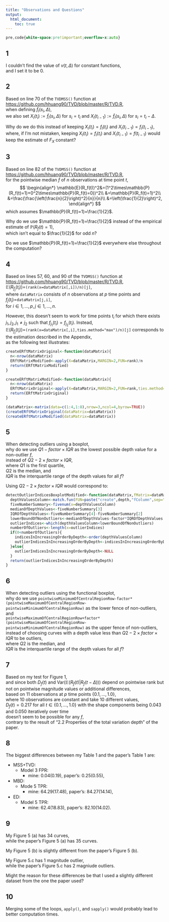 ```yaml
---
title: "Observations and Questions"
output: 
  html_document:
    toc: true
---
```


<!-- horizontal scrollbar for code chunks -->
<!-- source: https://stackoverflow.com/questions/36230790/missing-horizontal-scroll-bar-in-r-markdown-html-code-chunks-and-output -->
```css
pre,code{white-space:pre!important;overflow-x:auto}
```

## 1

I couldn't find the value of $v(t,\Delta)$ for constant functions, <br> 
and I set it to be $0$.

## 2

Based on line 70 of the `TVDMSS()` function at <https://github.com/hhuang90/TVD/blob/master/R/TVD.R>, <br>
when defining $\tilde{f}_l(s_i,\Delta)$, <br>
we also set $X_l(t_i):=\tilde{f}_l(s_i,\Delta)$ for $s_i=t_i$ and $X_l(t_{i-1}):=\tilde{f}_l(s_i,\Delta)$ for $s_i=t_i-\Delta$.

Why do we do this instead of keeping $X_l(t_i)=f_l(t_i)$ and $X_l(t_{i-1})=f_l(t_{i-1})$, <br>
where, if I'm not mistaken, keeping $X_l(t_i)=f_l(t_i)$ and $X_l(t_{i-1})=f(t_{i-1})$ would keep the estimate of $F_X$ constant?

## 3

Based on line 82 of the `TVDMSS()` function at <https://github.com/hhuang90/TVD/blob/master/R/TVD.R>, <br>
for the pointwise median $f$ of $n$ observations at time point $t$,
$$
\begin{align*}
\mathbb{E}(R_f(t))^2&=(1^2\times\mathbb{P}(R_f(t)=1)+0^2\times\mathbb{P}(R_f(t)=0))^2\\
&=\mathbb{P}(R_f(t)=1)^2\\
&=\frac{\frac{\left(\frac{n}{2}\right)^2}{n}}{n}\\
&=\left(\frac{1}{2}\right)^2,
\end{align*}
$$
which assumes $\mathbb{P}(R_f(t)=1)=\frac{1}{2}$.

Why do we use $\mathbb{P}(R_f(t)=1)=\frac{1}{2}$ instead of the empirical estimate of $\mathbb{P}(R_f(t)=1)$, <br>
which isn't equal to $\frac{1}{2}$ for odd $n$?

Do we use $\mathbb{P}(R_f(t)=1)=\frac{1}{2}$ everywhere else throughout the computation?

## 4

Based on lines 57, 60, and 90 of the `TVDMSS()` function at <https://github.com/hhuang90/TVD/blob/master/R/TVD.R>, <br>
$\mathbb{E}(R_{f_j}(t_i))=$`(rank(x=dataMatrix[,i])/n)[j]`, <br>
where `dataMatrix` consists of $n$ observations at $p$ time points and $f_j(t_i)=$`dataMatrix[j,i]`, <br>
for $i\in{1,...,p},j\in{1,...,n}$.

However, this doesn't seem to work for time points $t_i$ for which there exists $j_1,j_2,j_1\neq j_2$ such that $f_{j_1}(t_i)=f_{j_2}(t_i)$. Instead, <br>
$\mathbb{E}(R_{f_j}(t_i))=$`(rank(x=dataMatrix[,i],ties.method="max")/n)[j]` corresponds to the estimation described in the Appendix, <br>
as the following test illustrates:

```r
createERftMatrixOriginal<-function(dataMatrix){
  n<-nrow(dataMatrix)
  ERftMatrixModified<-apply(X=dataMatrix,MARGIN=2,FUN=rank)/n
  return(ERftMatrixModified)
}

createERftMatrixModified<-function(dataMatrix){
  n<-nrow(dataMatrix)
  ERftMatrixOriginal<-apply(X=dataMatrix,MARGIN=2,FUN=rank,ties.method="max")/n
  return(ERftMatrixOriginal)
}

(dataMatrix<-matrix(data=c(1:4,1:8),nrow=3,ncol=4,byrow=TRUE))
(createERftMatrixOriginal(dataMatrix=dataMatrix))
(createERftMatrixModified(dataMatrix=dataMatrix))
```

## 5

When detecting outliers using a boxplot, <br>
why do we use $Q1-factor\times IQR$ as the lowest possible depth value for a non-outlier $f$, <br>
instead of $Q2-2\times factor\times IQR$, <br>
where $Q1$ is the first quartile, <br>
$Q2$ is the median, and <br>
$IQR$ is the interquartile range of the depth values for all $f$?

Using $Q2-2\times factor\times IQR$ would correspond to:

```r
detectOutlierIndicesBoxplotModified<-function(dataMatrix,fMatrix=dataMatrix,depth,factor){
  depthValuesColumn<-match.fun(FUN=paste("create",depth,"fColumn",sep=""))(dataMatrix=dataMatrix,fMatrix=fMatrix)
  fiveNumberSummary<-fivenum(x=depthValuesColumn)
  medianOfDepthValues<-fiveNumberSummary[3]
  IQROfDepthValues<-fiveNumberSummary[4]-fiveNumberSummary[2]
  lowerBoundOfNonOutliers<-medianOfDepthValues-factor*IQROfDepthValues
  outlierIndices<-which(depthValuesColumn<lowerBoundOfNonOutliers)
  numberOfOutliers<-length(x=outlierIndices)
  if(0<numberOfOutliers){
    indicesInIncreasingOrderByDepth<-order(depthValuesColumn)
    outlierIndicesInIncreasingOrderByDepth<-indicesInIncreasingOrderByDepth[sort(x=match(x=outlierIndices,table=indicesInIncreasingOrderByDepth))]
  }else{
    outlierIndicesInIncreasingOrderByDepth<-NULL
  }
  return(outlierIndicesInIncreasingOrderByDepth)
}
```

## 6

When detecting outliers using the functional boxplot, <br>
why do we use `pointwiseMinimumOfCentralRegionRow-factor*(pointwiseMaximumOfCentralRegionRow-pointwiseMinimumOfCentralRegionRow)` as the lower fence of non-outliers, and <br>
`pointwiseMaximumOfCentralRegionRow+factor*(pointwiseMaximumOfCentralRegionRow-pointwiseMinimumOfCentralRegionRow)` as the upper fence of non-outliers, <br>
instead of choosing curves with a depth value less than $Q2-2\times factor\times IQR$ to be outliers, <br>
where $Q2$ is the median, and <br>
$IQR$ is the interquartile range of the depth values for all $f$?

## 7

Based on my test for Figure 1, <br>
and since both $D_f(t)$ and $\mathrm{Var}(\mathbb{E}(R_f(t)|R_f(t-\Delta)))$ depend on pointwise rank but not on pointwise magnitude values or additional differences, <br>
based on $11$ observations at $p$ time points $\{0.1,...,1.0\}$, <br>
where $10$ observations are constant and take $10$ different values, <br>
$D_f(t)=0.217$ for all $t\in\{0.1,...,1.0\}$ with the shape components being $0.043$ and $0.050$ iteratively over time <br>
doesn't seem to be possible for any $f$, <br>
contrary to the result of "2.2 Properties of the total variation depth" of the paper.

## 8

The biggest differences between my Table 1 and the paper's Table 1 are:

* MSS+TVD:
  + Model 3 FPR:
    - mine: $0.04(0.19)$, paper's: $0.25 (0.55)$,
* MBD:
  + Mode 5 TPR:
    - mine: $64.29(17.48)$, paper's: $84.27(14.14)$,
* ED:
  + Model 5 TPR:
    - mine: $62.4(18.83)$, paper's: $82.10(14.02)$.

## 9

My Figure 5 (a) has $34$ curves, <br>
while the paper's Figure 5 (a) has $35$ curves.

My Figure 5 (b) is slightly different from the paper's Figure 5 (b).

My Figure 5.c has $1$ magnitude outlier, <br>
while the paper's Figure 5.c has $2$ magniude outliers.

Might the reason for these differences be that I used a slightly different dataset from the one the paper used?

## 10

Merging some of the loops, `apply()`, and `sapply()` would probably lead to better computation times.